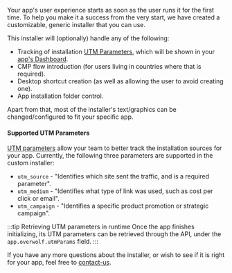 Your app's user experience starts as soon as the user runs it for the first time. To help you make it a success from the very start, we have created a customizable, generic installer that you can use.

This installer will (optionally) handle any of the following:
- Tracking of installation [UTM Parameters](#supported-utm-parameters), which will be shown in your [app's Dashboard](/tools/developers-console/all-applications/dashboard).
- CMP flow introduction (for users living in countries where that is required).
- Desktop shortcut creation (as well as allowing the user to avoid creating one).
- App installation folder control.

Apart from that, most of the installer's text/graphics can be changed/configured to fit your specific app.

#### Supported UTM Parameters

[UTM parameters](https://en.wikipedia.org/wiki/UTM_parameters#UTM_parameters) allow your team to better track the installation sources for your app. Currently, the following three parameters are supported in the custom installer:
- `utm_source` - "Identifies which site sent the traffic, and is a required parameter".
- `utm_medium` - "Identifies what type of link was used, such as cost per click or email".
- `utm_campaign` - "Identifies a specific product promotion or strategic campaign".

:::tip Retrieving UTM parameters in runtime
Once the app finishes initializing, its UTM parameters can be retrieved through the API, under the `app.overwolf.utmParams` field.
:::

If you have any more questions about the installer, or wish to see if it is right for your app, feel free to [contact-us](/support/contact-us).